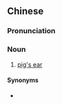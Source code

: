 {{also|猪耳朵}}
==Chinese==
{{zh-forms|s=猪耳朵|type=12}}

===Pronunciation===
{{zh-pron
|m=zhū'ěrduo
|cat=n
}}

===Noun===
{{zh-noun}}

# [[pig's ear]]

====Synonyms====
* {{zh-l|豬耳}}